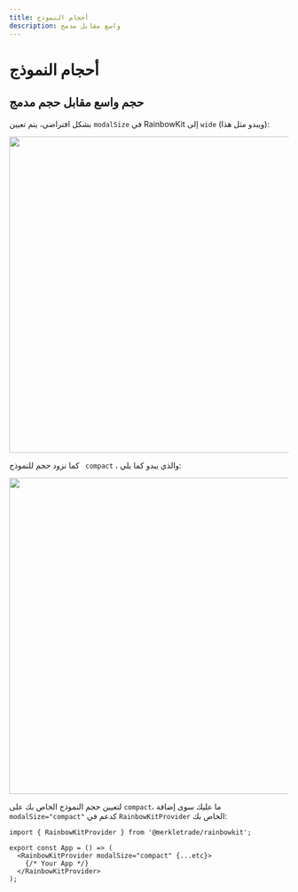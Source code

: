 ```yaml
---
title: أحجام النموذج
description: واسع مقابل مدمج
---
```


# أحجام النموذج

## حجم واسع مقابل حجم مدمج

بشكل افتراضي، يتم تعيين `modalSize` في RainbowKit إلى `wide` (ويبدو مثل هذا):

<Img src="/modal-default.png" height="569" width="1029" />

كما نزود حجم للنموذج ` compact` ، والذي يبدو كما يلي:

<Img src="/modal-compact.png" height="569" width="1029" />

لتعيين حجم النموذج الخاص بك على `compact`، ما عليك سوى إضافة `modalSize="compact"` كدعم في `RainbowKitProvider` الخاص بك:

```tsx
import { RainbowKitProvider } from '@merkletrade/rainbowkit';

export const App = () => (
  <RainbowKitProvider modalSize="compact" {...etc}>
    {/* Your App */}
  </RainbowKitProvider>
);
```
